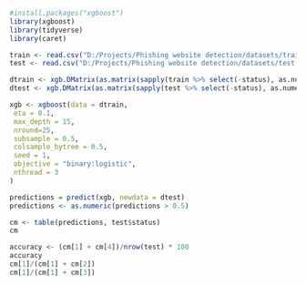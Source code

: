 ```r
#install.packages("xgboost")
library(xgboost)
library(tidyverse)
library(caret)
```

```r
train <- read.csv("D:/Projects/Phishing website detection/datasets/train.csv")
test <- read.csv("D:/Projects/Phishing website detection/datasets/test.csv")
```

```r
dtrain <- xgb.DMatrix(as.matrix(sapply(train %>% select(-status), as.numeric)), label = train$status)
dtest <- xgb.DMatrix(as.matrix(sapply(test %>% select(-status), as.numeric)), label = test$status)
```


```r
xgb <- xgboost(data = dtrain, 
 eta = 0.1,
 max_depth = 15, 
 nround=25, 
 subsample = 0.5,
 colsample_bytree = 0.5,
 seed = 1,
 objective = "binary:logistic",
 nthread = 3
)
```
```r
predictions = predict(xgb, newdata = dtest)
predictions <- as.numeric(predictions > 0.5)
```

```r
cm <- table(predictions, test$status)
cm
```
```r
accuracy <- (cm[1] + cm[4])/nrow(test) * 100
accuracy
cm[1]/(cm[1] + cm[2])
cm[1]/(cm[1] + cm[3])
```

